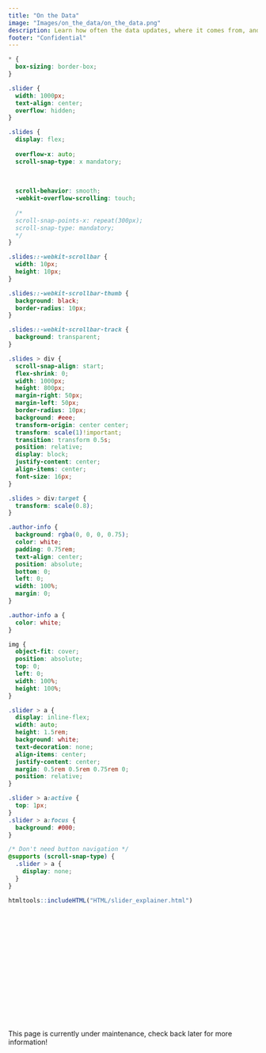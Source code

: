 ```yaml
---
title: "On the Data"
image: "Images/on_the_data/on_the_data.png"
description: Learn how often the data updates, where it comes from, and how items like student work, course assessments, or mindsets are scored.
footer: "Confidential"
---
```




```css
* {
  box-sizing: border-box;
}

.slider {
  width: 1000px;
  text-align: center;
  overflow: hidden;
}

.slides {
  display: flex;
  
  overflow-x: auto;
  scroll-snap-type: x mandatory;
  
  
  
  scroll-behavior: smooth;
  -webkit-overflow-scrolling: touch;
  
  /*
  scroll-snap-points-x: repeat(300px);
  scroll-snap-type: mandatory;
  */
}

.slides::-webkit-scrollbar {
  width: 10px;
  height: 10px;
}

.slides::-webkit-scrollbar-thumb {
  background: black;
  border-radius: 10px;
}

.slides::-webkit-scrollbar-track {
  background: transparent;
}

.slides > div {
  scroll-snap-align: start;
  flex-shrink: 0;
  width: 1000px;
  height: 800px;
  margin-right: 50px;
  margin-left: 50px;
  border-radius: 10px;
  background: #eee;
  transform-origin: center center;
  transform: scale(1)!important;
  transition: transform 0.5s;
  position: relative;
  display: block;
  justify-content: center;
  align-items: center;
  font-size: 16px;
}

.slides > div:target {
  transform: scale(0.8); 
}

.author-info {
  background: rgba(0, 0, 0, 0.75);
  color: white;
  padding: 0.75rem;
  text-align: center;
  position: absolute;
  bottom: 0;
  left: 0;
  width: 100%;
  margin: 0;
}

.author-info a {
  color: white;
}

img {
  object-fit: cover;
  position: absolute;
  top: 0;
  left: 0;
  width: 100%;
  height: 100%;
}

.slider > a {
  display: inline-flex;
  width: auto;
  height: 1.5rem;
  background: white;
  text-decoration: none;
  align-items: center;
  justify-content: center;
  margin: 0.5rem 0.5rem 0.75rem 0;
  position: relative;
}

.slider > a:active {
  top: 1px;
}
.slider > a:focus {
  background: #000;
}

/* Don't need button navigation */
@supports (scroll-snap-type) {
  .slider > a {
    display: none;
  }
}
```

```r
htmltools::includeHTML("HTML/slider_explainer.html")
```
<br>
<br>
<br>
<br>
<br>
<br>
<br>
<br>
<br>
<br>
<br>
<br>
<br>
<br>
This page is currently under maintenance, check back later for more information!
